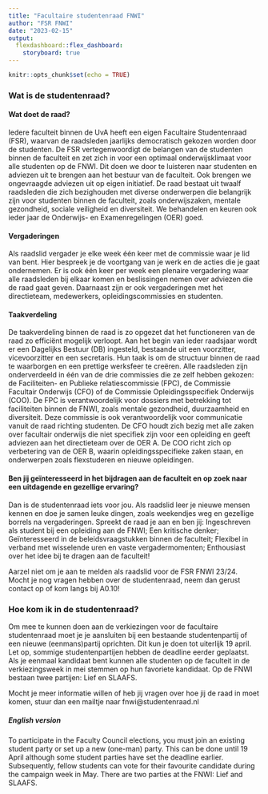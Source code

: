 ```yaml
---
title: "Facultaire studentenraad FNWI"
author: "FSR FNWI"
date: "2023-02-15"
output: 
  flexdashboard::flex_dashboard:
    storyboard: true
---
```


```r
knitr::opts_chunk$set(echo = TRUE)
```

### Wat is de studentenraad?

#### Wat doet de raad?
Iedere faculteit binnen de UvA heeft een eigen Facultaire Studentenraad (FSR), waarvan de raadsleden jaarlijks democratisch gekozen worden door de studenten. De FSR vertegenwoordigt de belangen van de studenten binnen de faculteit en zet zich in voor een optimaal onderwijsklimaat voor alle studenten op de FNWI. Dit doen we door te luisteren naar studenten en adviezen uit te brengen aan het bestuur van de faculteit. Ook brengen we ongevraagde adviezen uit op eigen initiatief. De raad bestaat uit twaalf raadsleden die zich bezighouden met diverse onderwerpen die belangrijk zijn voor studenten binnen de faculteit, zoals onderwijszaken, mentale gezondheid, sociale veiligheid en diversiteit. We behandelen en keuren ook ieder jaar de Onderwijs- en Examenregelingen (OER) goed.

#### Vergaderingen
Als raadslid vergader je elke week één keer met de commissie waar je lid van bent. Hier bespreek je de voortgang van je werk en de acties die je gaat ondernemen. Er is ook één keer per week een plenaire vergadering waar alle raadsleden bij elkaar komen en beslissingen nemen over adviezen die de raad gaat geven. Daarnaast zijn er ook vergaderingen met het directieteam, medewerkers, opleidingscommissies en studenten.

#### Taakverdeling
De taakverdeling binnen de raad is zo opgezet dat het functioneren van de raad zo efficiënt mogelijk verloopt. Aan het begin van ieder raadsjaar wordt er een Dagelijks Bestuur (DB) ingesteld, bestaande uit een voorzitter, vicevoorzitter en een secretaris. Hun taak is om de structuur binnen de raad te waarborgen en een prettige werksfeer te creëren. Alle raadsleden zijn onderverdeeld in één van de drie commissies die ze zelf hebben gekozen: de Faciliteiten- en Publieke relatiescommissie (FPC), de Commissie Facultair Onderwijs (CFO) of de Commissie Opleidingsspecifiek Onderwijs (COO). De FPC is verantwoordelijk voor dossiers met betrekking tot faciliteiten binnen de FNWI, zoals mentale gezondheid, duurzaamheid en diversiteit. Deze commissie is ook verantwoordelijk voor communicatie vanuit de raad richting studenten. De CFO houdt zich bezig met alle zaken over facultair onderwijs die niet specifiek zijn voor een opleiding en geeft adviezen aan het directieteam over de OER A. De COO richt zich op verbetering van de OER B, waarin opleidingsspecifieke zaken staan, en onderwerpen zoals flexstuderen en nieuwe opleidingen.

#### Ben jij geïnteresseerd in het bijdragen aan de faculteit en op zoek naar een uitdagende en gezellige ervaring? 
Dan is de studentenraad iets voor jou. Als raadslid leer je nieuwe mensen kennen en doe je samen leuke dingen, zoals weekendjes weg en gezellige borrels na vergaderingen.
Spreekt de raad je aan en ben jij: 
Ingeschreven als student bij een opleiding aan de FNWI;
Een kritische denker;
Geïnteresseerd in de beleidsvraagstukken binnen de faculteit;
Flexibel in verband met wisselende uren en vaste vergadermomenten;
Enthousiast over het idee bij te dragen aan de faculteit!

Aarzel niet om je aan te melden als raadslid voor de FSR FNWI 23/24. Mocht je nog vragen hebben over de studentenraad, neem dan gerust contact op of kom langs bij A0.10!


### Hoe kom ik in de studentenraad?
Om mee te kunnen doen aan de verkiezingen voor de facultaire studentenraad moet je je aansluiten bij een bestaande studentenpartij of een nieuwe (eenmans)partij oprichten. Dit kun je doen tot uiterlijk 19 april. Let op, sommige studentenpartijen hebben de deadline eerder geplaatst. Als je eenmaal kandidaat bent kunnen alle studenten op de faculteit in de verkiezingsweek in mei stemmen op hun favoriete kandidaat. Op de FNWI bestaan twee partijen: Lief en SLAAFS. 

Mocht je meer informatie willen of heb jij vragen over hoe jij de raad in moet komen, stuur dan een mailtje naar fnwi@studentenraad.nl

##### English version

To participate in the Faculty Council elections, you must join an existing student party or set up a new (one-man) party. This can be done until 19 April although some student parties have set the deadline earlier. Subsequently, fellow students can vote for their favourite candidate during the campaign week in May. There are two parties at the FNWI: Lief and SLAAFS.


